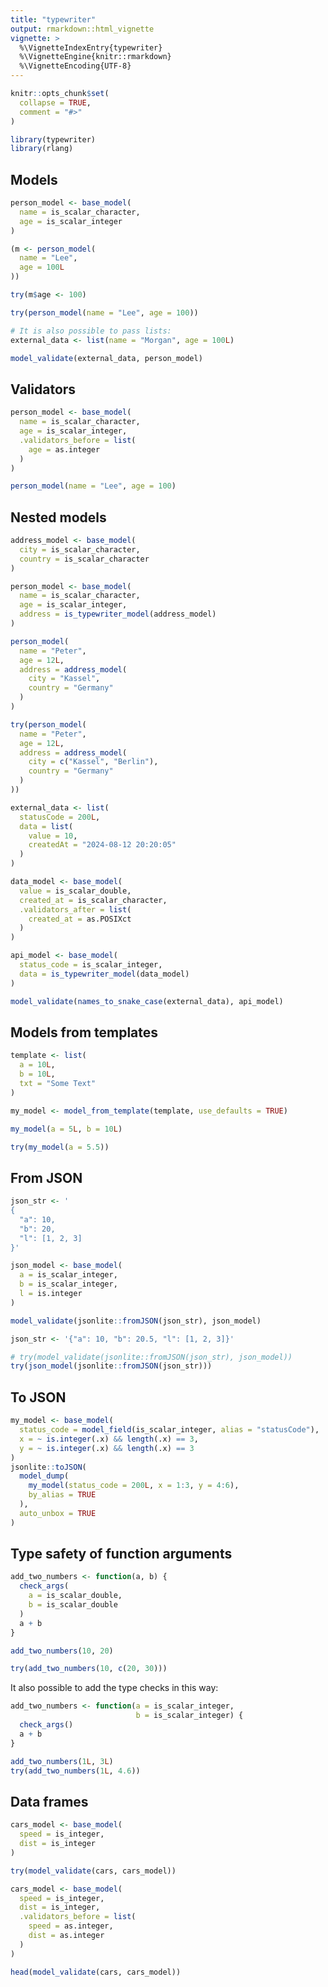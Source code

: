 ```yaml
---
title: "typewriter"
output: rmarkdown::html_vignette
vignette: >
  %\VignetteIndexEntry{typewriter}
  %\VignetteEngine{knitr::rmarkdown}
  %\VignetteEncoding{UTF-8}
---
```


```r
knitr::opts_chunk$set(
  collapse = TRUE,
  comment = "#>"
)
```

```r
library(typewriter)
library(rlang)
```

## Models

```r
person_model <- base_model(
  name = is_scalar_character,
  age = is_scalar_integer
)

(m <- person_model(
  name = "Lee",
  age = 100L
))

try(m$age <- 100)

try(person_model(name = "Lee", age = 100))

# It is also possible to pass lists:
external_data <- list(name = "Morgan", age = 100L)

model_validate(external_data, person_model)
```

## Validators

```r
person_model <- base_model(
  name = is_scalar_character,
  age = is_scalar_integer,
  .validators_before = list(
    age = as.integer
  )
)

person_model(name = "Lee", age = 100)
```

## Nested models

```r
address_model <- base_model(
  city = is_scalar_character,
  country = is_scalar_character
)

person_model <- base_model(
  name = is_scalar_character,
  age = is_scalar_integer,
  address = is_typewriter_model(address_model)
)

person_model(
  name = "Peter",
  age = 12L,
  address = address_model(
    city = "Kassel",
    country = "Germany"
  )
)

try(person_model(
  name = "Peter",
  age = 12L,
  address = address_model(
    city = c("Kassel", "Berlin"),
    country = "Germany"
  )
))

external_data <- list(
  statusCode = 200L,
  data = list(
    value = 10,
    createdAt = "2024-08-12 20:20:05"
  )
)

data_model <- base_model(
  value = is_scalar_double,
  created_at = is_scalar_character,
  .validators_after = list(
    created_at = as.POSIXct
  )
)

api_model <- base_model(
  status_code = is_scalar_integer,
  data = is_typewriter_model(data_model)
)

model_validate(names_to_snake_case(external_data), api_model)
```
## Models from templates

```r
template <- list(
  a = 10L,
  b = 10L,
  txt = "Some Text"
)

my_model <- model_from_template(template, use_defaults = TRUE)

my_model(a = 5L, b = 10L)

try(my_model(a = 5.5))
```

## From JSON

```r
json_str <- '
{
  "a": 10,
  "b": 20,
  "l": [1, 2, 3]
}'

json_model <- base_model(
  a = is_scalar_integer,
  b = is_scalar_integer,
  l = is.integer
)

model_validate(jsonlite::fromJSON(json_str), json_model)

json_str <- '{"a": 10, "b": 20.5, "l": [1, 2, 3]}'

# try(model_validate(jsonlite::fromJSON(json_str), json_model))
try(json_model(jsonlite::fromJSON(json_str)))
```
  
## To JSON
  
```r
my_model <- base_model(
  status_code = model_field(is_scalar_integer, alias = "statusCode"),
  x = ~ is.integer(.x) && length(.x) == 3,
  y = ~ is.integer(.x) && length(.x) == 3
)
jsonlite::toJSON(
  model_dump(
    my_model(status_code = 200L, x = 1:3, y = 4:6),
    by_alias = TRUE
  ),
  auto_unbox = TRUE
)
```
  
## Type safety of function arguments
  
```r
add_two_numbers <- function(a, b) {
  check_args(
    a = is_scalar_double,
    b = is_scalar_double
  )
  a + b
}

add_two_numbers(10, 20)

try(add_two_numbers(10, c(20, 30)))
```
  
  It also possible to add the type checks in this way:
    
```r
add_two_numbers <- function(a = is_scalar_integer,
                            b = is_scalar_integer) {
  check_args()
  a + b
}

add_two_numbers(1L, 3L)
try(add_two_numbers(1L, 4.6))
```
  
## Data frames
  
```r
cars_model <- base_model(
  speed = is_integer,
  dist = is_integer
)

try(model_validate(cars, cars_model))

cars_model <- base_model(
  speed = is_integer,
  dist = is_integer,
  .validators_before = list(
    speed = as.integer,
    dist = as.integer
  )
)

head(model_validate(cars, cars_model))
```
  
